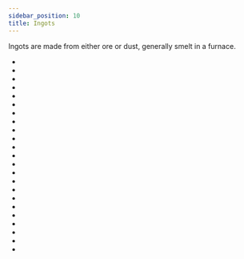 ```yaml
---
sidebar_position: 10
title: Ingots
---
```


<ItemImage file="aluminum_ingot" alt="Ingots" size="200" />

Ingots are made from either ore or dust, generally smelt in a furnace.

- <McItem slug="advanced_alloy_ingot" pack="techreborn"/> 
- <McItem slug="aluminum_ingot" pack="techreborn"/> 
- <McItem slug="brass_ingot" pack="techreborn"/> 
- <McItem slug="bronze_ingot" pack="techreborn"/> 
- <McItem slug="chrome_ingot" pack="techreborn"/> 
- <McItem slug="electrum_ingot" pack="techreborn"/> 
- <McItem slug="invar_ingot" pack="techreborn"/> 
- <McItem slug="iridium_ingot" pack="techreborn"/> 
- <McItem slug="lead_ingot" pack="techreborn"/> 
- <McItem slug="nickel_ingot" pack="techreborn"/> 
- <McItem slug="platinum_ingot" pack="techreborn"/> 
- <McItem slug="silver_ingot" pack="techreborn"/> 
- <McItem slug="steel_ingot" pack="techreborn"/> 
- <McItem slug="tin_ingot" pack="techreborn"/> 
- <McItem slug="titanium_ingot" pack="techreborn"/> 
- <McItem slug="tungsten_ingot" pack="techreborn"/> 
- <McItem slug="hot_tungstensteel_ingot" pack="techreborn"/> 
- <McItem slug="tungstensteel_ingot" pack="techreborn"/> 
- <McItem slug="zinc_ingot" pack="techreborn"/> 
- <McItem slug="refined_iron_ingot" pack="techreborn"/> 
- <McItem slug="advanced_alloy_ingot" pack="techreborn"/> 
- <McItem slug="iridium_alloy_ingot" pack="techreborn"/> 
- <McItem slug="mixed_metal_ingot" pack="techreborn"/> 



